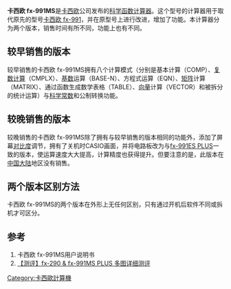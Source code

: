 {{Infobox calculator
| name         = 卡西歐 fx-991MS
| image        = Casio fx-991MS.jpg
| caption       = 
| type         = [[科学计算器|科学计算器]]
| entry        = [[S.V.P.A.M.|S.V.P.A.M.]]
| invent-date    = 
| invent-name    = 
| conn1        = 
| via1_1       = 
| designfirm   = 
| manufacturer = 
| introduced   = 
| discontinued = 
| cost         = 
| processor    = 
| prog_lang    = 
| frequency    = 
| precision    = 12位（老）15位（新）
| display_type  =[[Liquid_crystal_display|Liquid crystal display]]
| display_size  = 
| memory_user  = 
| memory_rom   = 
| memory_extern=
| memory_data  = 
| memory_step  = 
| connection   =
| ports        = 
| supply       = 内置太阳能电池；按钮电池LR44*1
| power        = 
| weight       =
| dimensions   = 19.5*78*155（mm）
}}

'''卡西欧 fx-991MS'''是[[卡西欧|卡西欧]]公司发布的[[科学计算器|科学函数计算器]]。这个型号的计算器用于取代原先的型号[[卡西欧_fx-991|卡西欧 fx-991]]，并在原型号上进行改进，增加了功能。本计算器分为两个版本，销售时间有所不同，功能上也有不同。

==较早销售的版本==
较早销售的卡西欧 fx-991MS拥有八个计算模式（分别是基本计算（COMP）、[[复数_(数学)|复数计算]]（CMPLX）、[[基數_(進位記數法)|基数]]运算（BASE-N）、方程式运算（EQN）、[[矩阵|矩阵]]计算（MATRIX）、通过函数生成数学表格（TABLE）、[[向量|向量]]计算（VECTOR）和被拆分的统计运算）与[[常数|科学常数]]和公制转换功能。
==较晚销售的版本==
较晚销售的卡西欧 fx-991MS除了拥有与较早销售的版本相同的功能外，添加了屏幕[[对比度|对比度]]调节，拥有了关机时CASIO画面，并将电路板改为与[[fx-991ES_PLUS|fx-991ES PLUS]]一致的版本，使运算速度大大提高，计算精度也获得提升。但要注意的是，此版本在[[中国大陆|中国大陆]]地区没有销售。
==两个版本区别方法==
卡西欧 fx-991MS的两个版本在外形上无任何区别，只有通过开机后软件不同或拆机才可区分。
==参考==
#卡西欧 fx-991MS用户说明书
#[http://tieba.baidu.com/p/3840847643 【测评】fx-290 & fx-991MS PLUS 多图详细测评] {{Wayback|url=http://tieba.baidu.com/p/3840847643 |date=20171027115813 }}

{{Casio Cal}}

[[Category:卡西歐計算機|Category:卡西歐計算機]]